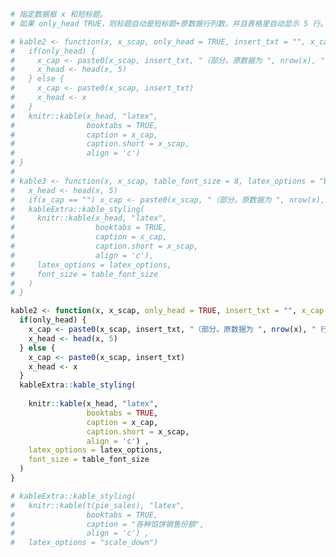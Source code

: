 ```r
# 指定数据框 x 和短标题。
# 如果 only_head TRUE，则标题自动是短标题+原数据行列数，并且表格里自动显示 5 行。否则，短标题按指定短标题，显示全部数据。 

# kable2 <- function(x, x_scap, only_head = TRUE, insert_txt = "", x_cap = ""){
#   if(only_head) { 
#     x_cap <- paste0(x_scap, insert_txt, "（部分。原数据为 ", nrow(x), " 行 ", ncol(x), " 列）")
#     x_head <- head(x, 5)
#   } else {
#     x_cap <- paste0(x_scap, insert_txt)
#     x_head <- x
#   } 
#   knitr::kable(x_head, "latex",
#                booktabs = TRUE,
#                caption = x_cap,
#                caption.short = x_scap,
#                align = 'c') 
# }
# 
# kable3 <- function(x, x_scap, table_font_size = 8, latex_options = "basic", x_cap = ""){
#   x_head <- head(x, 5)
#   if(x_cap == "") x_cap <- paste0(x_scap, "（部分。原数据为 ", nrow(x), " 行 ", ncol(x), " 列）")
#   kableExtra::kable_styling(
#     knitr::kable(x_head, "latex",
#                  booktabs = TRUE,
#                  caption = x_cap,
#                  caption.short = x_scap,
#                  align = 'c'),
#     latex_options = latex_options,
#     font_size = table_font_size
#   )
# }

kable2 <- function(x, x_scap, only_head = TRUE, insert_txt = "", x_cap = "", table_font_size = 8, latex_options = "basic"){
  if(only_head) { 
    x_cap <- paste0(x_scap, insert_txt, "（部分。原数据为 ", nrow(x), " 行 ", ncol(x), " 列）")
    x_head <- head(x, 5)
  } else {
    x_cap <- paste0(x_scap, insert_txt)
    x_head <- x
  }
  kableExtra::kable_styling(
    
    knitr::kable(x_head, "latex",
                 booktabs = TRUE,
                 caption = x_cap,
                 caption.short = x_scap,
                 align = 'c') ,
    latex_options = latex_options,
    font_size = table_font_size
  )
}

# kableExtra::kable_styling(
#   knitr::kable(t(pie_sales), "latex",
#                booktabs = TRUE,
#                caption = "各种馅饼销售份额",
#                align = 'c') ,
#   latex_options = "scale_down")
```
